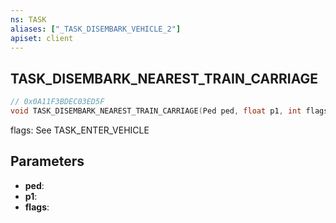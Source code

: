 ```yaml
---
ns: TASK
aliases: ["_TASK_DISEMBARK_VEHICLE_2"]
apiset: client
---
```

## TASK_DISEMBARK_NEAREST_TRAIN_CARRIAGE

```c
// 0x0A11F3BDEC03ED5F
void TASK_DISEMBARK_NEAREST_TRAIN_CARRIAGE(Ped ped, float p1, int flags);
```

flags: See TASK_ENTER_VEHICLE

## Parameters
* **ped**:
* **p1**:
* **flags**: